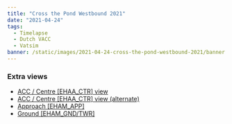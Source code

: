 ```yaml
---
title: "Cross the Pond Westbound 2021"
date: "2021-04-24"
tags:
  - Timelapse
  - Dutch VACC
  - Vatsim
banner: /static/images/2021-04-24-cross-the-pond-westbound-2021/banner.jpg
---
```


<Youtube id="1EpMAdyNs3E" />

### Extra views

- [ACC / Centre [EHAA_CTR] view](https://youtu.be/pFzRM5FyRTw)
- [ACC / Centre [EHAA_CTR] view (alternate)](https://youtu.be/wlueqpLmhuI)
- [Approach [EHAM_APP]](https://youtu.be/77Gejsqcinc)
- [Ground [EHAM_GND/TWR]](https://youtu.be/0JCJt8yDghE)
